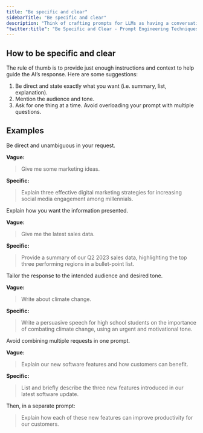 ```yaml
---
title: "Be specific and clear"
sidebarTitle: "Be specific and clear"
description: "Think of crafting prompts for LLMs as having a conversation. The clearer you are, the better the response you'll receive."
"twitter:title": "Be Specific and Clear - Prompt Engineering Techniques"
---
```



## How to be specific and clear

The rule of thumb is to provide just enough instructions and context to help guide the AI’s response. Here are some suggestions:

1. Be direct and state exactly what you want (i.e. summary, list, explanation).
2. Mention the audience and tone.
3. Ask for one thing at a time. Avoid overloading your prompt with multiple questions.

## Examples

<AccordionGroup>
  <Accordion title="Example 1: Generating marketing ideas." defaultOpen>
  Be direct and unambiguous in your request.

**Vague:**

> Give me some marketing ideas.

**Specific:**

> Explain three effective digital marketing strategies for increasing social media engagement among millennials.

  </Accordion>

  <Accordion title="Example 2: Retrieving sales data.">
  Explain how you want the information presented.

**Vague:**

> Give me the latest sales data.

**Specific:**

> Provide a summary of our Q2 2023 sales data, highlighting the top three performing regions in a bullet-point list.

  </Accordion>

  <Accordion title="Example 3: Writing about climate change.">
  Tailor the response to the intended audience and desired tone.

**Vague:**

> Write about climate change.

**Specific:**

> Write a persuasive speech for high school students on the importance of combating climate change, using an urgent and motivational tone.

  </Accordion>

  <Accordion title="Example 4: Explain the software features and what's in it for the customers.">
  Avoid combining multiple requests in one prompt.

**Vague:**

> Explain our new software features and how customers can benefit.

**Specific:**

> List and briefly describe the three new features introduced in our latest software update.

Then, in a separate prompt:

> Explain how each of these new features can improve productivity for our customers.

  </Accordion>
</AccordionGroup>

<QuestionsSection />
